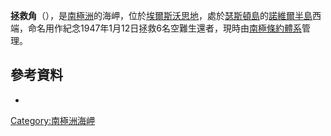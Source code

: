 {{coord|71|54|S|99|9|W|display=title}}

'''拯救角'''（{{lang-en|Rescue Point}}），是[[南極洲|南極洲]]的海岬，位於[[埃爾斯沃思地|埃爾斯沃思地]]，處於[[瑟斯頓島|瑟斯頓島]]的[[諾維爾半島|諾維爾半島]]西端，命名用作紀念1947年1月12日拯救6名空難生還者，現時由[[南極條約體系|南極條約體系]]管理。

==參考資料==
*{{usgs-gazetteer}}

{{Antarctica-geo-stub}}
[[Category:南極洲海岬|Category:南極洲海岬]]